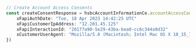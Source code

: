```typescript index.ts
// Create Account Access Consents
const createConsentResponse = hsbcAccountInformationCe.accountAccessConsents.createConsent({
    xFapiAuthDate: "Tue, 18 Apr 2023 14:42:25 UTC"
    xFapiCustomerIpAddress: "12.201.45.125"
    xFapiInteractionId: "20177a90-5e29-43ba-bea0-cc6c344a9d32"
    xCustomerUserAgent: "Mozilla/5.0 (Macintosh; Intel Mac OS X 10_15_7) AppleWebKit/537.36 (KHTML, like Gecko) Chrome/108.0.0.0 Safari/537.36"
})
```